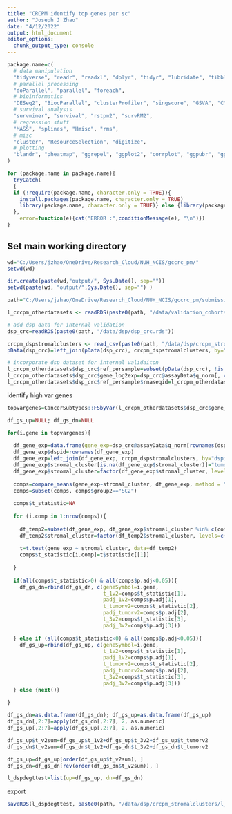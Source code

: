 ---
title: "CRCPM identify top genes per sc"
author: "Joseph J Zhao"
date: "4/12/2022"
output: html_document
editor_options: 
  chunk_output_type: console
---

```{r setup, include=FALSE}
package.name=c(
  # data manipulation
  "tidyverse", "readr", "readxl", "dplyr", "tidyr", "lubridate", "tibble", "plyr", "devtools", "stringr", "stringi", "gtools",
  # parallel processing
  "doParallel", "parallel", "foreach", 
  # bioinformatics
  "DESeq2", "BiocParallel", "clusterProfiler", "singscore", "GSVA", "CMScaller", "EnvStats", "CancerSubtypes",
  # survival analysis
  "survminer", "survival", "rstpm2", "survRM2",
  # regression stuff
  "MASS", "splines", "Hmisc", "rms",
  # misc
  "cluster", "ResourceSelection", "digitize",
  # plotting
  "blandr", "pheatmap", "ggrepel", "ggplot2", "corrplot", "ggpubr", "gplots", "grid"
)

for (package.name in package.name){
  tryCatch(
  {
  if (!require(package.name, character.only = TRUE)){ 
    install.packages(package.name, character.only = TRUE) 
    library(package.name, character.only = TRUE)} else {library(package.name, character.only = TRUE)}
  }, 
    error=function(e){cat("ERROR :",conditionMessage(e), "\n")})
}

```

## Set main working directory

```{r working directory}

wd="C:/Users/jzhao/OneDrive/Research_Cloud/NUH_NCIS/gccrc_pm/"
setwd(wd)

dir.create(paste(wd,"output/", Sys.Date(), sep=""))
setwd(paste(wd, "output/",Sys.Date(), sep="") )

```


```{r}

path="C:/Users/jzhao/OneDrive/Research_Cloud/NUH_NCIS/gccrc_pm/submissions/substudies/crcpm/submissions/ccr/r1/workings"

l_crcpm_otherdatasets <- readRDS(paste0(path, "/data/validation_cohorts/l_crcpm_otherdatasets.rds"))

# add dsp data for internal validation
dsp_crc=readRDS(paste0(path, "/data/dsp/dsp_crc.rds"))

crcpm_dspstromalclusters <- read_csv(paste0(path, "/data/dsp/crcpm_stromalclusters/crcpm_dspstromalclusters_results.csv"))[-1]
pData(dsp_crc)=left_join(pData(dsp_crc), crcpm_dspstromalclusters, by="dspid")

# incorporate dsp dataset for internal validaiton
l_crcpm_otherdatasets$dsp_crc$ref_persample=subset(pData(dsp_crc), !is.na(pData(dsp_crc)$stromal_cluster))
l_crcpm_otherdatasets$dsp_crc$gene_log2exp=dsp_crc@assayData$q_norm[, colnames(dsp_crc@assayData$q_norm) %in% l_crcpm_otherdatasets$dsp_crc$ref_persample$dspid]
l_crcpm_otherdatasets$dsp_crc$ref_persample$rnaseqid=l_crcpm_otherdatasets$dsp_crc$ref_persample$dspid


```

identify high var genes

```{r}

topvargenes=CancerSubtypes::FSbyVar(l_crcpm_otherdatasets$dsp_crc$gene_log2exp, cut.type="topk",value=1000) %>% rownames # identify genes with high variance - use CancerSubtypes package

df_gs_up=NULL; df_gs_dn=NULL

for(i.gene in topvargenes){
  
  df_gene_exp=data.frame(gene_exp=dsp_crc@assayData$q_norm[rownames(dsp_crc@assayData$q_norm)==i.gene ,])
  df_gene_exp$dspid=rownames(df_gene_exp)
  df_gene_exp=left_join(df_gene_exp, crcpm_dspstromalclusters, by="dspid")
  df_gene_exp$stromal_cluster[is.na(df_gene_exp$stromal_cluster)]="tumor"
  df_gene_exp$stromal_cluster=factor(df_gene_exp$stromal_cluster, levels = c("SC1","tumor","SC3","SC2"))
  
  comps=compare_means(gene_exp~stromal_cluster, df_gene_exp, method = "t.test")
  comps=subset(comps, comps$group2=="SC2")
  
  comps$t_statistic=NA
  
  for (i.comp in 1:nrow(comps)){
    
    df_temp2=subset(df_gene_exp, df_gene_exp$stromal_cluster %in% c(comps$group1[i.comp], comps$group2[i.comp]))
    df_temp2$stromal_cluster=factor(df_temp2$stromal_cluster, levels=c(comps$group1[i.comp], comps$group2[i.comp]))
    
    t=t.test(gene_exp ~ stromal_cluster, data=df_temp2)
    comps$t_statistic[i.comp]=t$statistic[[1]]
    
  }
  
  if(all(comps$t_statistic>0) & all(comps$p.adj<0.05)){
    df_gs_dn=rbind(df_gs_dn, c(geneSymbol=i.gene, 
                               t_1v2=comps$t_statistic[1], 
                               padj_1v2=comps$p.adj[1], 
                               t_tumorv2=comps$t_statistic[2], 
                               padj_tumorv2=comps$p.adj[2], 
                               t_3v2=comps$t_statistic[3], 
                               padj_3v2=comps$p.adj[3]))
    
  } else if (all(comps$t_statistic<0) & all(comps$p.adj<0.05)){
    df_gs_up=rbind(df_gs_up, c(geneSymbol=i.gene, 
                               t_1v2=comps$t_statistic[1], 
                               padj_1v2=comps$p.adj[1], 
                               t_tumorv2=comps$t_statistic[2], 
                               padj_tumorv2=comps$p.adj[2], 
                               t_3v2=comps$t_statistic[3], 
                               padj_3v2=comps$p.adj[3]))
  } else {next()}
  
}

df_gs_dn=as.data.frame(df_gs_dn); df_gs_up=as.data.frame(df_gs_up)
df_gs_dn[,2:7]=apply(df_gs_dn[,2:7], 2, as.numeric)
df_gs_up[,2:7]=apply(df_gs_up[,2:7], 2, as.numeric)

df_gs_up$t_v2sum=df_gs_up$t_1v2+df_gs_up$t_3v2+df_gs_up$t_tumorv2
df_gs_dn$t_v2sum=df_gs_dn$t_1v2+df_gs_dn$t_3v2+df_gs_dn$t_tumorv2

df_gs_up=df_gs_up[order(df_gs_up$t_v2sum), ]
df_gs_dn=df_gs_dn[rev(order(df_gs_dn$t_v2sum)), ]

l_dspdegttest=list(up=df_gs_up, dn=df_gs_dn)

```

export

```{r}

saveRDS(l_dspdegttest, paste0(path, "/data/dsp/crcpm_stromalclusters/l_dsp_sc_deg.rds"))

```

